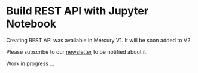 # Build REST API with Jupyter Notebook 

Creating REST API was available in Mercury V1. It will be soon added to V2.

Please subscribe to our [newsletter](https://forms.gle/EjqYi3ttEkZkuKy46) to be notified about it.


<Callout type="warning">
  Work in progress ...
</Callout>